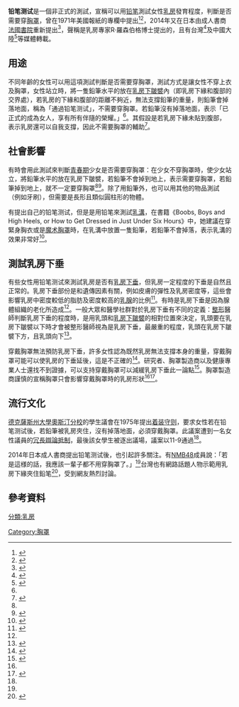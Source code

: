 {{noteTA
|1=zh-cn:胸罩;zh-hk:胸圍;zh-tw:胸罩
}}

'''铅笔测试'''是一個非正式的測試，宣稱可以用[[铅笔|铅笔]]測試女性[[乳房|乳房]]發育程度，判斷是否需要穿[[胸罩|胸罩]]，曾在1971年美國報紙的專欄{{link-en|Ann Landers|Ann Landers|Ask Ann Landers}}中提出<ref name="Communications1975">{{cite journal |first=Richard |last=West |title=Texas Monthly Reporter: Low Talk |publisher=Emmis Communications |work=Texas Monthly |url=http://books.google.com/books?id=eCwEAAAAMBAJ&pg=PA12 |accessdate=2011-02-22 |date=June 1975 |page=12 |issn=01487736 |journal= |archive-date=2014-01-01 |archive-url=https://web.archive.org/web/20140101094347/http://books.google.com/books?id=eCwEAAAAMBAJ&pg=PA12 |dead-url=no }}</ref><ref>{{cite web |url=http://news.google.com/newspapers?nid=1734&dat=19711227&id=5OgbAAAAIBAJ&sjid=wlEEAAAAIBAJ&pg=6868,4731991 |title=The Dispatch - Dec 27, 1971 |publisher=News.google.com |date=1971-12-27 |accessdate=2014-07-23 |archive-date=2019-07-01 |archive-url=https://web.archive.org/web/20190701184837/https://news.google.com/newspapers?nid=1734&dat=19711227&id=5OgbAAAAIBAJ&sjid=wlEEAAAAIBAJ&pg=6868,4731991&hl=en |dead-url=no }}</ref>，2014年又在日本由成人書商[[法國書院|法國書院]]重新提出<ref name=togech>{{cite web |author=トゥギャッチ運営 |url=http://togech.jp/2014/06/13/9406 |title=おっぱいの下にペンを挟んで、落ちる人はブラジャー不要！ 鉛筆1本でわかる「ペンシルテスト」をやってみよう!! |publisher=Togech.jp |date=2014-06-13 |accessdate=2014-07-23 |archive-date=2014-07-20 |archive-url=https://web.archive.org/web/20140720131037/http://togech.jp/2014/06/13/9406 |dead-url=no }}</ref>，聲稱是乳房專家R·羅森伯格博士提出的，且有台灣<ref name=ltn>{{cite web |url=http://news.ltn.com.tw/news/life/breakingnews/1035318 |title=能夾鉛筆才能穿內衣？ 日本女性夯「南半球測試」 |publisher=News.ltn.com.tw |date=2014-06-19 |accessdate=2014-07-23 |archive-date=2014-07-27 |archive-url=https://web.archive.org/web/20140727035223/http://news.ltn.com.tw/news/life/breakingnews/1035318 |dead-url=no }}</ref>及中國大陸<ref>{{cite web |url=http://dtzbd.sznews.com/html/2014-07/21/content_2947481.htm |title=戴不戴Bra？铅笔决定！ |publisher=Dtzbd.sznews.com |date= |accessdate=2014-07-23 |deadurl=yes |archiveurl=https://web.archive.org/web/20161107162407/http://dtzbd.sznews.com/html/2014-07/21/content_2947481.htm |archivedate=2016-11-07 }}</ref>等媒體轉載。

== 用途 ==
不同年齡的女性可以用這項測試判斷是否需要穿胸罩，測試方式是讓女性不穿上衣及胸罩，女性站立時，將一隻鉛筆水平的放在[[乳房下皺襞|乳房下皺襞]]內（即乳房下緣和腹部的交界處），若乳房的下緣和腹部的距離不夠近，無法支撐鉛筆的重量，則鉛筆會掉落地面，稱為「通過铅笔测试」，不需要穿胸罩。若鉛筆沒有掉落地面，表示「已正式的成為女人，享有所有伴隨的榮耀。」<ref name="Communications1975"/>。其假設是若乳房下緣未貼到腹部，表示乳房還可以自我支撐，因此不需要胸罩的輔助<ref name=manteuffel>{{cite web |url=http://www.washingtonpost.com/wp-dyn/content/article/2006/11/08/AR2006110801473.html |title=Getting an 'F' in Biology |first=Rachel |last=Manteuffel |date=November 12, 2006 |publisher=The Washington Post |accessdate=2014-07-23 |archive-date=2014-08-11 |archive-url=https://web.archive.org/web/20140811004454/http://www.washingtonpost.com/wp-dyn/content/article/2006/11/08/AR2006110801473.html |dead-url=no }}</ref>。

==社會影響==
有時會用此測試來判斷[[青春期|青春期]]少女是否需要穿胸罩：在少女不穿胸罩時，使少女站立，將鉛筆水平的放在乳房下皺襞，若鉛筆不會掉到地上，表示需要穿胸罩，若鉛筆掉到地上，就不一定要穿胸罩<ref name="Communications1975"/><ref name="Vanity fair">{{cite journal|title=Vanity fair|url=http://books.google.com/books?id=bKk7AQAAIAAJ|accessdate=2011-02-22|date=January 1995|publisher=Condé Nast Publications|volume=58|page=108|journal=|archive-date=2014-01-01|archive-url=https://web.archive.org/web/20140101091018/http://books.google.com/books?id=bKk7AQAAIAAJ|dead-url=no}}</ref>。除了用鉛筆外，也可以用其他的物品測試（例如牙刷），但需要是長形且類似圓柱形的物體。

{{link-en|Diane Brill||Diane Brill}}有提出自己的铅笔测试，但是是用铅笔來測試[[乳溝|乳溝]]，在書籍《Boobs, Boys and High Heels, or How to Get Dressed in Just Under Six Hours》中，她建議在穿緊身胸衣或是[[魔术胸罩|魔术胸罩]]時，在乳溝中放置一隻鉛筆，若鉛筆不會掉落，表示乳溝的效果非常好<ref>{{cite web |url=http://www.independent.co.uk/life-style/breasts-everything-you-ever-wanted-to-know-1579959.html |title=breasts: everything you ever wanted to know... |date=29 October 1995 |author=Barbieri, Annalisa |accessdate=2014-07-23 |archive-date=2014-07-28 |archive-url=https://web.archive.org/web/20140728065621/http://www.independent.co.uk/life-style/breasts-everything-you-ever-wanted-to-know-1579959.html |dead-url=no }}</ref>。

== 測試乳房下垂 ==
{{main|乳房下垂}}
有些女性用铅笔测试來測試乳房是否有[[乳房下垂|乳房下垂]]，但乳房一定程度的下垂是自然且正常的。乳房下垂部份是和遺傳因素有關，例如皮膚的彈性及乳房密度等，這些會影響乳房中密度較低的脂肪及密度較高的[[乳腺|乳腺]]的比例<ref name=ayurved>{{cite web|title=Breast Sagging|url=http://www.ayurvediccure.com/breast_sagging_shapes.htm|accessdate=2012-02-02|archive-url=https://web.archive.org/web/20120204185557/http://www.ayurvediccure.com/breast_sagging_shapes.htm|archive-date=2012-02-04|dead-url=yes}}</ref>。有時是乳房下垂是因為腺體組織的老化所造成<ref name=ayurved/>。一般大眾和醫學社群對於乳房下垂有不同的定義：[[整形|整形]]醫師判斷乳房下垂的程度時，是用乳頭和[[乳房下皺襞|乳房下皺襞]]的相對位置來決定，乳頭要在乳房下皺襞以下時才會被整形醫師視為是乳房下垂，最嚴重的程度，乳頭在乳房下皺襞下方，且乳頭向下<ref>{{cite web|last=Younai|first=S. Sean|title=Breast Sagging - Ptosis|url=http://www.beautifulself.com/breastlift_ptosis.htm|accessdate=2012-02-04|archive-url=https://web.archive.org/web/20111228141829/http://www.beautifulself.com/breastlift_ptosis.htm|archive-date=2011-12-28|dead-url=yes}}</ref>。

穿戴胸罩無法預防乳房下垂，許多女性認為既然乳房無法支撐本身的重量，穿戴胸罩可能可以使乳房的下垂延後，這是不正確的<ref name="007b Breast">{{cite web |url=http://www.007b.com/why_wear_bras.php |title=Female Intelligence Agency: Why do women wear bras? |publisher=007b Breast |accessdate=10 May 2011 |archive-date=2018-01-02 |archive-url=https://web.archive.org/web/20180102123948/http://www.007b.com/why_wear_bras.php |dead-url=yes }}</ref>。研究者、胸罩製造商以及健康專業人士還找不到證據，可以支持穿戴胸罩可以減緩乳房下垂此一論點<ref>{{cite web|url=http://www.007b.com/sagging.php|title=Female Intelligence Agency: What causes sagging of breasts?|publisher=007b Breast|accessdate=2014-07-23|archive-date=2019-05-18|archive-url=https://web.archive.org/web/20190518122820/http://www.007b.com/sagging.php|dead-url=yes}}</ref>。胸罩製造商謹慎的宣稱胸罩只會影響穿戴胸罩時的乳房形狀<ref name="007b Breast"/><ref name=cawthorne>{{cite web|first=Simon|last=Cawthorne|title=Bras, the Bare Facts|publisher=Channel 4|date=November 2000|url=http://breathing.com/articles/brassieres-2.htm|accessdate=2014-07-23|archive-date=2012-07-13|archive-url=https://web.archive.org/web/20120713004943/http://breathing.com/articles/brassieres-2.htm|dead-url=yes}}</ref>。

==流行文化==
[[德克薩斯州大學奧斯汀分校|德克薩斯州大學奧斯汀分校]]的學生議會在1975年提出[[着装守则|着装守则]]，要求女性若在铅笔测试後，若鉛筆被乳房夾住，沒有掉落地面，必須穿戴胸罩。此議案遭到一名女性議員的[[冗長辯論|冗長辯論]][[杯葛|抵制]]，最後該女學生被逐出議場，議案以11-9通過<ref name="Communications1975"/>。

2014年日本成人書商提出铅笔测试後，也引起許多關注。有[[NMB48|NMB48]]成員說：「若是這様的話，我應該一輩子都不用穿胸罩了。」<ref name=ltn/>台灣也有網路話題人物示範用乳房下緣夾住鉛笔<ref>{{cite web |author=2014年06月23日 17:13 |url=http://www.ettoday.net/news/20140623/370890.htm |title=豆奶妹示範「夾筆功」教保養 慘被女網友圍剿嗆胸太垂 |publisher=Ettoday.net |date=2014-06-23 |accessdate=2014-07-23 |archive-date=2014-07-21 |archive-url=https://web.archive.org/web/20140721025621/http://www.ettoday.net/news/20140623/370890.htm |dead-url=no }}</ref>，受到網友熱烈討論。

== 參考資料 ==
{{reflist}}

[[分類:乳房|分類:乳房]]
[[Category:胸罩|Category:胸罩]]